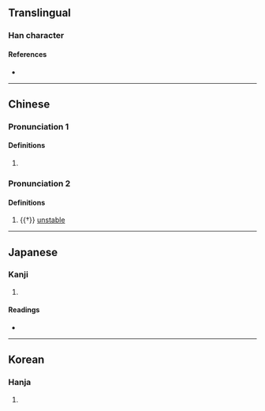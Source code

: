 {{character info}}
==Translingual==

===Han character===
{{Han char|rn=9|rad=人|as=10|sn=12|four=23268|canj=OJCR|ids=⿰亻容}}

====References====
* {{Han ref|kx=0113.250|dkj=00970|dj=0241.140|hdz=10206.040|uh=509B|ud=20635|bh=D851|bd=55377}}

----

==Chinese==
{{zh-forms}}

===Pronunciation 1===
{{zh-pron
|m=róng
|c=jung4
|mc=1
|oc=1
|cat=a
}}

====Definitions====
{{zh-hanzi}}

# {{zh-only|傛華||傛傛}}

===Pronunciation 2===
{{zh-pron
|m=yǒng
|c=jung6
|mc=2
|oc=2
|cat=a
}}

====Definitions====
{{zh-hanzi}}

# {{†}} [[unstable]]

----

==Japanese==

===Kanji===
{{ja-kanji|grade=|rs=人10}}

# {{rfdef|ja|sort=人10}}

====Readings====
* {{ja-readings|on=[[よう]] (yō), [[ゆ]] (yu)|kun=[[かがむ]] (kagamu)}}

----

==Korean==

===Hanja===
{{ko-hanja|hangeul=용|rv=yong|mr=yong}}

# {{rfdef|ko|sort=人10}}
